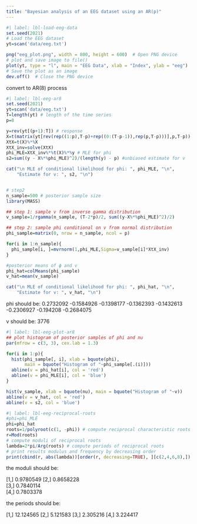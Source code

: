 ```yaml
---
title: "Bayesian analysis of an EEG dataset using an AR(p)"
---
```


```r
#| label: lbl-load-eeg-data
set.seed(2021)
# Load the EEG dataset
yt=scan('data/eeg.txt')

png("eeg_plot.png", width = 800, height = 600)  # Open PNG device
# plot and save image to file()
plot(yt, type = "l", main = "EEG Data", xlab = "Index", ylab = "eeg")
# Save the plot as an image
dev.off()  # Close the PNG device
```


convert to AR(8) process
```r
#| label: lbl-eeg-ar8
set.seed(2021)
yt=scan('data/eeg.txt')
T=length(yt) # length of the time series
p=8

y=rev(yt[(p+1):T]) # response
X=t(matrix(yt[rev(rep((1:p),T-p)+rep((0:(T-p-1)),rep(p,T-p)))],p,T-p));
XtX=t(X)%*%X
XtX_inv=solve(XtX)
phi_MLE=XtX_inv%*%t(X)%*%y # MLE for phi
s2=sum((y - X%*%phi_MLE)^2)/(length(y) - p) #unbiased estimate for v

cat("\n MLE of conditional likelihood for phi: ", phi_MLE, "\n",
    "Estimate for v: ", s2, "\n")


# step2
n_sample=500 # posterior sample size
library(MASS)

## step 1: sample v from inverse gamma distribution
v_sample=1/rgamma(n_sample, (T-2*p)/2, sum((y-X%*%phi_MLE)^2)/2)

## step 2: sample phi conditional on v from normal distribution
phi_sample=matrix(0, nrow = n_sample, ncol = p)

for(i in 1:n_sample){
  phi_sample[i, ]=mvrnorm(1,phi_MLE,Sigma=v_sample[i]*XtX_inv)
}

#posterior means of ϕ and v
phi_hat=colMeans(phi_sample)
v_hat=mean(v_sample)

cat("\n MLE of conditional likelihood for phi: ", phi_hat, "\n",
    "Estimate for v: ", v_hat, "\n")

```

phi should be: 
 0.2732092 -0.1584926 -0.1398177 -0.1362393 
 -0.1432613 -0.2306927 -0.194208 -0.2684075 

v should be:
 3776


```r
#| label: lbl-eeg-plot-ar8
## plot histogram of posterior samples of phi and nu
par(mfrow = c(3, 3), cex.lab = 1.3)

for(i in 1:p){
  hist(phi_sample[, i], xlab = bquote(phi), 
       main = bquote("Histogram of "~phi_sample[.(i)]))
  abline(v = phi_hat[i], col = 'red')
  abline(v = phi_MLE[i], col = 'blue')
}

hist(v_sample, xlab = bquote(nu), main = bquote("Histogram of "~v))
abline(v = v_hat, col = 'red')
abline(v = s2, col = 'blue')

```
```r
#| label: lbl-eeg-reciprocal-roots
#phi=phi_MLE
phi=phi_hat
roots=1/polyroot(c(1, -phi)) # compute reciprocal characteristic roots
r=Mod(roots)
# compute moduli of reciprocal roots
lambda=2*pi/Arg(roots) # compute periods of reciprocal roots
# print results modulus and frequency by decreasing order
print(cbind(r, abs(lambda))[order(r, decreasing=TRUE), ][c(2,4,6,8),])
```



the moduli should be:

[1,] 0.9780549 
[2,] 0.8658228  
[3,] 0.7840114  
[4,] 0.7803378  

the periods should be:

[1,] 12.124565
[2,] 5.121583
[3,] 2.305216
[4,] 3.224417

